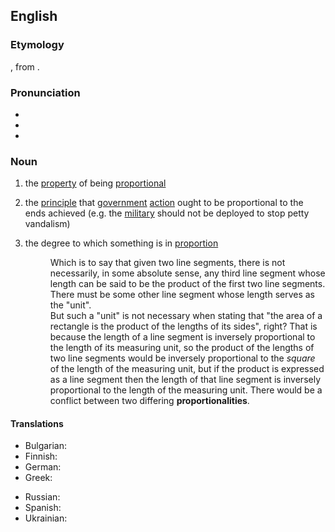 ==English==

===Etymology===
{{suffix|en|proportional|ity}}, from {{der|en|la|proportionalitas}}.

===Pronunciation===
* {{IPA|en|/pɹəpɔɹʃɪnˈælɪti/}}
* {{audio|en|en-us-proportionality.ogg|Audio (Mid-Atlantic)}}
* {{rhymes|en|ælɪti}}

===Noun===
{{en-noun|~}}

# {{lb|en|uncountable}} the [[property]] of being [[proportional]]
# {{lb|en|uncountable}} the [[principle]] that [[government]] [[action]] ought to be proportional to the ends achieved (e.g. the [[military]] should not be deployed to stop petty vandalism)
# {{lb|en|countable}} the degree to which something is in [[proportion]]
#: Which is to say that given two line segments, there is not necessarily, in some absolute sense, any third line segment whose length can be said to be the product of the first two line segments. There must be some other line segment whose length serves as the "unit".<br>But such a "unit" is not necessary when stating that "the area of a rectangle is the product of the lengths of its sides", right? That is because the length of a line segment is inversely proportional to the length of its measuring unit, so the product of the lengths of two line segments would be inversely proportional to the ''square'' of the length of the measuring unit, but if the product is expressed as a line segment then the length of that line segment is inversely proportional to the length of the measuring unit. There would be a conflict between two differing '''proportionalities'''.

====Translations====
{{trans-top|the property of being proportional}}
* Bulgarian: {{t+|bg|пропорционалност|f}}
* Finnish: {{t+|fi|suhteellisuus}}
* German: {{t+|de|Proportionalität|f}}
* Greek: {{t|el|αναλογικότητα|f}}
{{trans-mid}}
* Russian: {{t+|ru|пропорциона́льность|f}}
* Spanish: {{t+|es|proporcionalidad|f}}
* Ukrainian: {{t|uk|пропорційність|f}}
{{trans-bottom}}